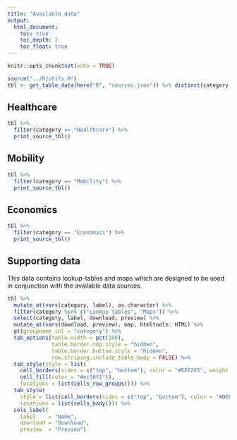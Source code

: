 ```yaml
---
title: "Available data"
output:
  html_document:
    toc: true
    toc_depth: 2
    toc_float: true
---
```


```r
knitr::opts_chunk$set(echo = TRUE)
```


```r
source("../R/utils.R")
tbl <- get_table_data(here("R", "sources.json")) %>% distinct(category, label, .keep_all = TRUE)
```

## Healthcare
```r
tbl %>%
  filter(category == "Healthcare") %>% 
  print_source_tbl()
```

## Mobility
```r
tbl %>%
  filter(category == "Mobility") %>% 
  print_source_tbl()
```

## Economics
```r
tbl %>%
  filter(category == "Economics") %>% 
  print_source_tbl()
```

## Supporting data
This data contains lookup-tables and maps which are designed to be used in conjunction with the available data sources.
```r
tbl %>% 
  mutate_at(vars(category, label), as.character) %>% 
  filter(category %in% c("Lookup tables", "Maps")) %>% 
  select(category, label, download, preview) %>% 
  mutate_at(vars(download, preview), map, htmltools::HTML) %>% 
  gt(groupname_col = "category") %>%
  tab_options(table.width = pct(100),
              table.border.top.style = "hidden",
              table.border.bottom.style = "hidden",
              row.striping.include_table_body = FALSE) %>%
  tab_style(style = list(
    cell_borders(sides = c("top", "bottom"), color = "#DEE2E5", weight = px(1)),
    cell_fill(color = "#ecf0f1")),
    locations = list(cells_row_groups())) %>%
  tab_style(
    style = list(cell_borders(sides = c("top", "bottom"), color = "#DEE2E5", weight = px(1))),
    locations = list(cells_body())) %>%
  cols_label(
    label    = "Name",
    download = "Download",
    preview  = "Preview")
```